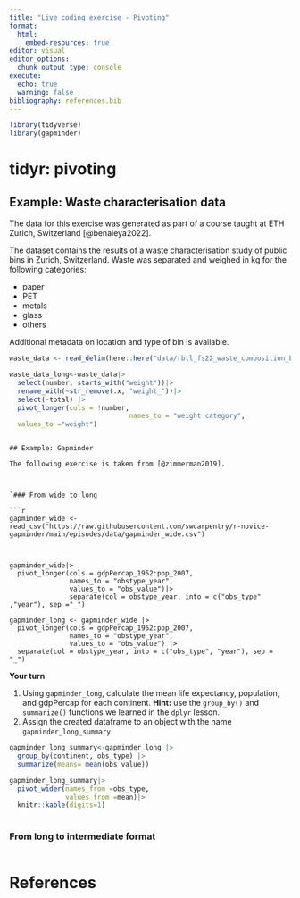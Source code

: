 ```yaml
---
title: "Live coding exercise - Pivoting"
format:
  html:
    embed-resources: true
editor: visual
editor_options: 
  chunk_output_type: console
execute:
  echo: true
  warning: false
bibliography: references.bib
---
```


```r
library(tidyverse)
library(gapminder)
```

# tidyr: pivoting

## Example: Waste characterisation data

The data for this exercise was generated as part of a course taught at ETH Zurich, Switzerland [@benaleya2022].

The dataset contains the results of a waste characterisation study of public bins in Zurich, Switzerland. Waste was separated and weighed in kg for the following categories:

-   paper
-   PET
-   metals
-   glass
-   others

Additional metadata on location and type of bin is available.

```r
waste_data <- read_delim(here::here("data/rbtl_fs22_waste_composition_bellevue.csv"), delim = ";")
```




```r
waste_data_long<-waste_data|>
  select(number, starts_with("weight"))|>
  rename_with(~str_remove(.x, "weight_"))|>
  select(-total) |>
  pivot_longer(cols = !number,
                              names_to = "weight category",
  values_to ="weight")

```
  

```

## Example: Gapminder

The following exercise is taken from [@zimmerman2019].



`### From wide to long

```r

gapminder_wide <- read_csv("https://raw.githubusercontent.com/swcarpentry/r-novice-gapminder/main/episodes/data/gapminder_wide.csv")



gapminder_wide|>
  pivot_longer(cols = gdpPercap_1952:pop_2007,
               names_to = "obstype_year",
               values_to = "obs_value")|>
               separate(col = obstype_year, into = c("obs_type" ,"year"), sep ="_")
               
gapminder_long <- gapminder_wide |> 
  pivot_longer(cols = gdpPercap_1952:pop_2007,
               names_to = "obstype_year",
               values_to = "obs_value") |> 
  separate(col = obstype_year, into = c("obs_type", "year"), sep = "_") 

```




**Your turn**

1.  Using `gapminder_long`, calculate the mean life expectancy, population, and gdpPercap for each continent. **Hint:** use the `group_by()` and `summarize()` functions we learned in the `dplyr` lesson.
2.  Assign the created dataframe to an object with the name `gapminder_long_summary`

```r

gapminder_long_summary<-gapminder_long |>
  group_by(continent, obs_type) |>
  summarize(means= mean(obs_value))

gapminder_long_summary|>
  pivot_wider(names_from =obs_type,
              values_from =mean)|>
  knitr::kable(digits=1)
  


```

### From long to intermediate format

```r


```

# References
